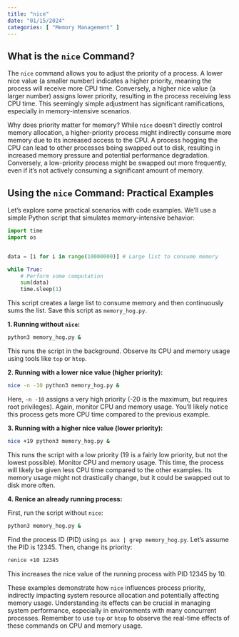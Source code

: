 ```yaml
---
title: "nice"
date: "01/15/2024"
categories: [ "Memory Management" ]
---
```

## What is the `nice` Command?

The `nice` command allows you to adjust the priority of a process.  A lower nice value (a smaller number) indicates a higher priority, meaning the process will receive more CPU time. Conversely, a higher nice value (a larger number) assigns lower priority, resulting in the process receiving less CPU time. This seemingly simple adjustment has significant ramifications, especially in memory-intensive scenarios.

Why does priority matter for memory?  While `nice` doesn't directly control memory allocation, a higher-priority process might indirectly consume more memory due to its increased access to the CPU. A process hogging the CPU can lead to other processes being swapped out to disk, resulting in increased memory pressure and potential performance degradation. Conversely, a low-priority process might be swapped out more frequently, even if it's not actively consuming a significant amount of memory.

## Using the `nice` Command: Practical Examples

Let's explore some practical scenarios with code examples.  We'll use a simple Python script that simulates memory-intensive behavior:

```python
import time
import os


data = [i for i in range(10000000)] # Large list to consume memory

while True:
    # Perform some computation
    sum(data)
    time.sleep(1)
```

This script creates a large list to consume memory and then continuously sums the list. Save this script as `memory_hog.py`.

**1. Running without `nice`:**

```bash
python3 memory_hog.py &
```

This runs the script in the background. Observe its CPU and memory usage using tools like `top` or `htop`.

**2. Running with a lower nice value (higher priority):**

```bash
nice -n -10 python3 memory_hog.py &
```

Here, `-n -10` assigns a very high priority (-20 is the maximum, but requires root privileges).  Again, monitor CPU and memory usage.  You'll likely notice this process gets more CPU time compared to the previous example.

**3. Running with a higher nice value (lower priority):**

```bash
nice +19 python3 memory_hog.py &
```

This runs the script with a low priority (19 is a fairly low priority,  but not the lowest possible). Monitor CPU and memory usage. This time, the process will likely be given less CPU time compared to the other examples.  Its memory usage might not drastically change, but it could be swapped out to disk more often.


**4. Renice an already running process:**

First, run the script without `nice`:

```bash
python3 memory_hog.py &
```

Find the process ID (PID) using `ps aux | grep memory_hog.py`. Let's assume the PID is 12345.  Then, change its priority:

```bash
renice +10 12345
```

This increases the nice value of the running process with PID 12345 by 10.

These examples demonstrate how `nice` influences process priority, indirectly impacting system resource allocation and potentially affecting memory usage.  Understanding its effects can be crucial in managing system performance, especially in environments with many concurrent processes.  Remember to use `top` or `htop` to observe the real-time effects of these commands on CPU and memory usage.

